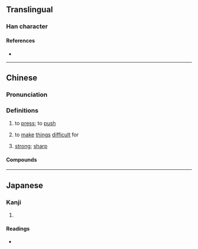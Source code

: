 {{character info}}
==Translingual==

===Han character===
{{Han char|rn=64|rad=手|as=08|sn=11|four=51027|canj=QYMB|ids=⿰扌肯}}

====References====
* {{Han ref|kx=0440.181|dkj=12309|dj=0791.140|hdz=31895.050|uh=63AF|ud=25519|bh=D576|bd=54646}}

----

==Chinese==
{{zh-forms|alt=劥-(Cantonese)}}

===Pronunciation===
{{zh-pron
|m=kèn
|m-s=
|dg=
|c=kang3
|c-t=
|g=
|h=gd=kên4
|j=
|mb=
|md=
|mn=
|mn-t=
|w=
|x=
|mc=y
|oc=y
|cat=v
}}

===Definitions===
{{zh-hanzi}}

# {{lb|zh|dialectal}} to [[press]]; to [[push]]
# {{lb|zh|dialectal}} to [[make]] [[thing]]s [[difficult]] for
# {{lb|zh|Cantonese|of liquor or tobacco}} [[strong]]; [[sharp]]

====Compounds====
{{zh-der|勒掯|掯勒|累掯}}

----

==Japanese==

===Kanji===
{{ja-kanji|grade=|rs=手08}}

# {{rfdef|ja|sort=手08}}

====Readings====
* {{ja-readings|on=[[こう]] (kō)|kun=[[とどこおる]] (todokooru)}}